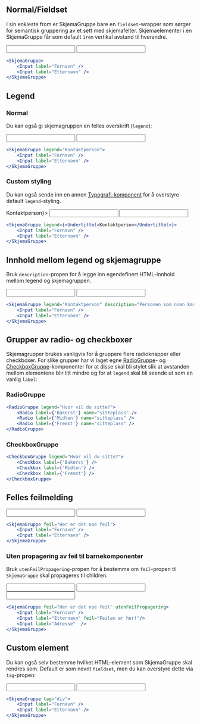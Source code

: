 
## Normal/Fieldset

I sin enkleste from er SkjemaGruppe bare en `fieldset`-wrapper som sørger for semantisk gruppering av et sett med skjemafelter. Skjemaelementer i en SkjemaGruppe får som default `1rem` vertikal avstand til hverandre.

<Example>
    <SkjemaGruppe>
        <Input label="Fornavn" />
        <Input label="Etternavn" />
    </SkjemaGruppe>
</Example>

```jsx
<SkjemaGruppe>
    <Input label="Fornavn" />
    <Input label="Etternavn" />
</SkjemaGruppe>
```

## Legend

### Normal

Du kan også gi skjemagruppen en felles overskrift (`legend`):

<Example>
    <SkjemaGruppe legend="Kontaktperson">
        <Input label="Fornavn" />
        <Input label="Etternavn" />
    </SkjemaGruppe>
</Example>

```jsx
<SkjemaGruppe legend="Kontaktperson">
    <Input label="Fornavn" />
    <Input label="Etternavn" />
</SkjemaGruppe>
```

### Custom styling

Du kan også sende inn en annen [Typografi-komponent](/components/typografi) for å overstyre default `legend`-styling.

<Example>
    <SkjemaGruppe legend={<Undertittel>Kontaktperson</Undertittel>}>
        <Input label="Fornavn" />
        <Input label="Etternavn" />
    </SkjemaGruppe>
</Example>

```jsx
<SkjemaGruppe legend={<Undertittel>Kontaktperson</Undertittel>}>
    <Input label="Fornavn" />
    <Input label="Etternavn" />
</SkjemaGruppe>
```

## Innhold mellom legend og skjemagruppe

Bruk `description`-propen for å legge inn egendefinert HTML-innhold mellom legend og skjemagruppen.

<Example>
    <SkjemaGruppe legend="Kontaktperson" description="Personen som noen kan kontakte">
        <Input label="Fornavn" />
        <Input label="Etternavn" />
    </SkjemaGruppe>
</Example>

```jsx
<SkjemaGruppe legend="Kontaktperson" description="Personen som noen kan kontakte">
    <Input label="Fornavn" />
    <Input label="Etternavn" />
</SkjemaGruppe>
```

## Grupper av radio- og checkboxer

Skjemagrupper brukes vanligvis for å gruppere flere radioknapper eller checkboxer. For slike grupper har vi laget egne [RadioGruppe](/components/radio#radiogruppe)- og [CheckboxGruppe](/components/checkbox#checkboxgruppe)-komponenter for at disse skal bli stylet slik at avstanden mellom elementene blir litt mindre og for at `legend` skal bli seende ut som en vanlig `label`:

### RadioGruppe

<Example>
    <RadioGruppe legend="Hvor vil du sitte?">
        <Radio label={'Bakerst'} name="sitteplass" />
        <Radio label={'Midten'} name="sitteplass" />
        <Radio label={'Fremst'} name="sitteplass" />
    </RadioGruppe>
</Example>

```jsx
<RadioGruppe legend="Hvor vil du sitte?">
    <Radio label={'Bakerst'} name="sitteplass" />
    <Radio label={'Midten'} name="sitteplass" />
    <Radio label={'Fremst'} name="sitteplass" />
</RadioGruppe>
```

### CheckboxGruppe

<Example>
    <CheckboxGruppe legend="Hvor vil du sitte?">
        <Checkbox label={'Bakerst'} />
        <Checkbox label={'Midten'} />
        <Checkbox label={'Fremst'} />
    </CheckboxGruppe>
</Example>

```jsx
<CheckboxGruppe legend="Hvor vil du sitte?">
    <Checkbox label={'Bakerst'} />
    <Checkbox label={'Midten'} />
    <Checkbox label={'Fremst'} />
</CheckboxGruppe>
```

## Felles feilmelding

<Example>
    <SkjemaGruppe feil="Her er det noe feil">
        <Input label="Fornavn" />
        <Input label="Etternavn" />
    </SkjemaGruppe>
</Example>

```jsx
<SkjemaGruppe feil="Her er det noe feil">
    <Input label="Fornavn" />
    <Input label="Etternavn" />
</SkjemaGruppe>
```

### Uten propagering av feil til barnekomponenter

Bruk `utenFeilPropagering`-propen for å bestemme om `feil`-propen til `SkjemaGruppe` skal propageres til children.

<Example>
    <SkjemaGruppe feil="Her er det noe feil" utenFeilPropagering>
        <Input label="Fornavn" />
        <Input label="Etternavn" feil="Feilen er her!"/>
        <Input label="Adresse"  />
    </SkjemaGruppe>
</Example>

```jsx
<SkjemaGruppe feil="Her er det noe feil" utenFeilPropagering>
    <Input label="Fornavn" />
    <Input label="Etternavn" feil="Feilen er her!"/>
    <Input label="Adresse"  />
</SkjemaGruppe>
```

## Custom element

Du kan også selv bestemme hvilket HTML-element som SkjemaGruppe skal rendres som. Default er som nevnt `fieldset`, men du kan overstyre dette via `tag`-propen:

<Example>
    <SkjemaGruppe tag="div">
        <Input label="Fornavn" />
        <Input label="Etternavn" />
    </SkjemaGruppe>
</Example>

```jsx
<SkjemaGruppe tag="div">
    <Input label="Fornavn" />
    <Input label="Etternavn" />
</SkjemaGruppe>
```